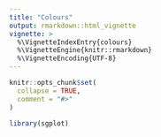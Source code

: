 ```yaml
---
title: "Colours"
output: rmarkdown::html_vignette
vignette: >
  %\VignetteIndexEntry{colours}
  %\VignetteEngine{knitr::rmarkdown}
  %\VignetteEncoding{UTF-8}
---
```


```r
knitr::opts_chunk$set(
  collapse = TRUE,
  comment = "#>"
)
```

```r
library(sgplot)
```


